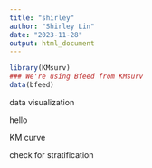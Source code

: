 ```yaml
---
title: "shirley"
author: "Shirley Lin"
date: "2023-11-28"
output: html_document
---
```


```r
library(KMsurv)
### We're using Bfeed from KMsurv
data(bfeed)
```

data visualization

hello

KM curve

check for stratification